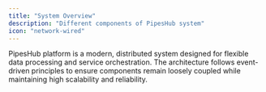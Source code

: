 ```yaml
---
title: "System Overview"
description: "Different components of PipesHub system"
icon: "network-wired"
---
```


PipesHub platform is a modern, distributed system designed for flexible data processing and service orchestration. The architecture follows event-driven principles to ensure components remain loosely coupled while maintaining high scalability and reliability.